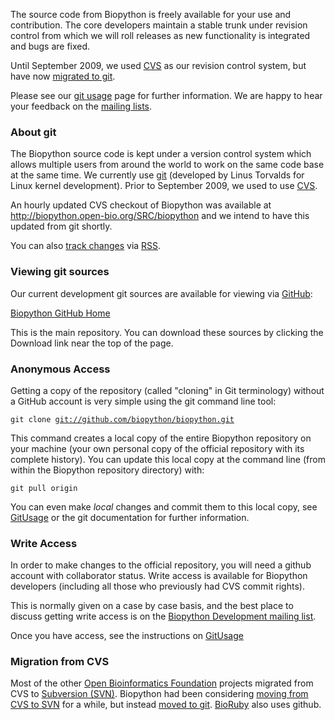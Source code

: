 The source code from Biopython is freely available for your use and contribution. The core developers maintain a stable trunk under revision control from which we will roll releases as new functionality is integrated and bugs are fixed.

Until September 2009, we used [[CVS]] as our revision control system, but have now [[GitMigration|migrated to git]].

Please see our [[GitUsage|git usage]] page for further information. We are happy to hear your feedback on the [[Mailing_lists| mailing lists]].

=== About git ===

The Biopython source code is kept under a version control system which allows multiple users from around the world to work on the same code base at the same time.  We currently use [http://en.wikipedia.org/wiki/Git_%28software%29 git] (developed by Linus Torvalds for Linux kernel development). Prior to September 2009, we used to use [[CVS]].

An hourly updated CVS checkout of Biopython was available at http://biopython.open-bio.org/SRC/biopython and we intend to have this updated from git shortly.

You can also [http://github.com/feeds/biopython/commits/biopython/master track changes] via [[wp:RSS (file format)|RSS]].

=== Viewing git sources ===

Our current development git sources are available for viewing via [http://github.com/ GitHub]:

[http://github.com/biopython/biopython Biopython GitHub Home]

This is the main repository. You can download these sources by clicking the Download link near the top of the page.

=== Anonymous Access ===

Getting a copy of the repository (called "cloning" in Git terminology) without a GitHub account is very simple using the git command line tool:

 git clone git://github.com/biopython/biopython.git

This command creates a local copy of the entire Biopython repository on your machine (your own personal copy of the official repository with its complete history).
You can update this local copy at the command line (from within the Biopython repository directory) with:

 git pull origin

You can even make ''local'' changes and commit them to this local copy, see [[GitUsage]] or the git documentation for further information.

=== Write Access ===

In order to make changes to the official repository, you will need a github account with collaborator status.
Write access is available for Biopython developers (including all those who previously had CVS commit rights).

This is normally given on a case by case basis, and the best place to discuss getting write access is on the [mailto:biopython-dev@biopython.org Biopython Development mailing list].  

Once you have access, see the instructions on [[GitUsage]]

=== Migration from CVS ===

Most of the other [http://open-bio.org Open Bioinformatics Foundation] projects migrated from CVS to [[SVN|Subversion (SVN)]].  Biopython had been considering [[Subversion_migration|moving from CVS to SVN]] for a while, but instead [[GitMigration|moved to git]]. [http://bioruby.org BioRuby] also uses github.
